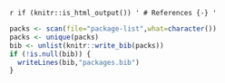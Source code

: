 `r if (knitr::is_html_output()) '
# References {-}
'`
```r
packs <- scan(file="package-list",what=character())
packs <- unique(packs)
bib <- unlist(knitr::write_bib(packs))
if (!is.null(bib)) {
  writeLines(bib,"packages.bib")
}
```

